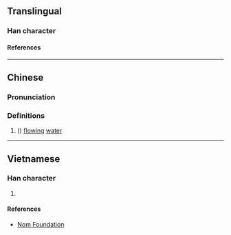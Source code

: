 {{character info/new}}
==Translingual==

===Han character===
{{Han char|rn=85|rad=水|as=09|sn=12|four=|canj=EYCK,XEYCK|ids=⿰氵奕}}

====References====
{{Han ref|kx=0637.120|dkj=17843|dj=1044.100|hdz=31684.020|uh=6E59}}

----

==Chinese==
{{zh-forms}}

===Pronunciation===
{{zh-pron
|m=yì
|c=jik6
|mc=
|oc=
|ma=
|cat=n
}}

===Definitions===
{{zh-hanzi}}

# ({{zh-only|浟湙}}) [[flow]]ing [[water]]

----

==Vietnamese==

===Han character===
{{vi-readings|rs=水09|reading=loan, loáng, loãng}}

# {{rfdef|vi|sort=水09}}

====References====
* [http://nomfoundation.org/common/nom_details.php?codepoint=6e59 Nom Foundation]